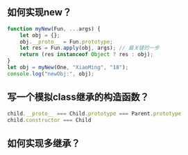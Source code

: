 ## 如何实现new？
```js
function myNew(Fun, ...args) {
    let obj = {};
    obj.__proto__ = Fun.prototype;
    let res = Fun.apply(obj, args); // 最关键的一步
    return (res instanceof Object ? res : obj);
}
let obj = myNew(One, "XiaoMing", "18");
console.log("newObj:", obj);
```
## 写一个模拟class继承的构造函数？
```js
child.__proto__ === Child.prototype === Parent.prototype
child.constructor === Child
```
## 如何实现多继承？
```js
```

